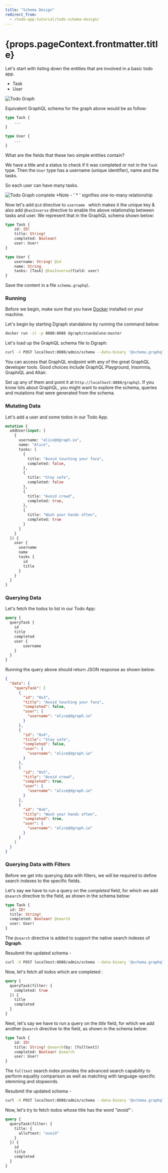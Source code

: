 ```yaml
---
title: "Schema Design"
redirect_from:
  - /todo-app-tutorial/todo-schema-design/
---
```


<h1>{props.pageContext.frontmatter.title}</h1>

Let's start with listing down the entities that are involved in a basic todo app.
- Task
- User

![Todo Graph](../../../images/tutorial/todo/todo-graph.png)

Equivalent GraphQL schema for the graph above would be as follow:

```graphql
type Task {
    ...
}

type User {
    ...
}
```

What are the fields that these two simple entities contain?

We have a title and a status to check if it was completed or not in the `Task` type.
Then the  `User` type has a username (unique identifier), name and the tasks.

So each user can have many tasks.

![Todo Graph complete](../../../images/tutorial/todo/todo-graph-2.png)
*Note - ' \* ' signifies one-to-many relationship

Now let's add  `@id` directive to `username ` which makes it the unique key & also add  `@hasInverse` directive to enable the above relationship between tasks and user. 
We represent that in the GraphQL schema shown below:

```graphql
type Task {
    id: ID!
    title: String!
    completed: Boolean!
    user: User!
}

type User {
    username: String! @id
    name: String
    tasks: [Task] @hasInverse(field: user)
}
```

Save the content in a file `schema.graphql`.

### <a name="Running"></a>Running

Before we begin, make sure that you have [Docker](https://docs.docker.com/install/)
installed on your machine.

Let's begin by starting Dgraph standalone by running the command below:

```bash
docker run -it -p 8080:8080 dgraph/standalone:master
```

Let's load up the GraphQL schema file to Dgraph:

```bash
curl -X POST localhost:8080/admin/schema --data-binary '@schema.graphql'
```

You can access that GraphQL endpoint with any of the great GraphQL developer tools.
Good choices include GraphQL Playground, Insomnia, GraphiQL and Altair.

Set up any of them and point it at `http://localhost:8080/graphql`. If you know lots about GraphQL, you might want to explore the schema, queries and mutations that were generated from the schema.

### <a name="Mutating"></a>Mutating Data

Let's add a user and some todos in our Todo App.

```graphql
mutation {
  addUser(input: [
    {
      username: "alice@dgraph.io",
      name: "Alice",
      tasks: [
        {
          title: "Avoid touching your face",
          completed: false,
        },
        {
          title: "Stay safe",
          completed: false
        },
        {
          title: "Avoid crowd",
          completed: true,
        },
        {
          title: "Wash your hands often",
          completed: true
        }
      ]
    }
  ]) {
    user {
      username
      name
      tasks {
        id
        title
      }
    }
  }
}
```

### <a name="Querying"></a>Querying Data

Let's fetch the todos to list in our Todo App:

```graphql
query {
  queryTask {
    id
    title
    completed
    user {
        username
    }
  }
}
```

Running the query above should return JSON response as shown below:

```json
{
  "data": {
    "queryTask": [
      {
        "id": "0x3",
        "title": "Avoid touching your face",
        "completed": false,
        "user": {
          "username": "alice@dgraph.io"
        }
      },
      {
        "id": "0x4",
        "title": "Stay safe",
        "completed": false,
        "user": {
          "username": "alice@dgraph.io"
        }
      },
      {
        "id": "0x5",
        "title": "Avoid crowd",
        "completed": true,
        "user": {
          "username": "alice@dgraph.io"
        }
      },
      {
        "id": "0x6",
        "title": "Wash your hands often",
        "completed": true,
        "user": {
          "username": "alice@dgraph.io"
        }
      }
    ]
  }
}
```

### <a name="Querying with Filters"></a>Querying Data with Filters

Before we get into querying data with filters, we will be required
to define search indexes to the specific fields.

Let's say we have to run a query on the _completed_ field, for which
we add `@search` directive to the field, as shown in the schema below:

```graphql
type Task {
  id: ID!
  title: String!
  completed: Boolean! @search
  user: User!
}
```

The `@search` directive is added to support the native search indexes of **Dgraph**.

Resubmit the updated schema -
```bash
curl -X POST localhost:8080/admin/schema --data-binary '@schema.graphql'
```

Now, let's fetch all todos which are completed :

```graphql
query {
  queryTask(filter: {
    completed: true
  }) {
    title
    completed
  }
}
```

Next, let's say we have to run a query on the _title_ field, for which
we add another `@search` directive to the field, as shown in the schema below:

```graphql
type Task {
    id: ID!
    title: String! @search(by: [fulltext])
    completed: Boolean! @search
    user: User!
}
```

The `fulltext` search index provides the advanced search capability to perform equality
comparison as well as matching with language-specific stemming and stopwords.

Resubmit the updated schema -
```bash
curl -X POST localhost:8080/admin/schema --data-binary '@schema.graphql'
```

Now, let's try to fetch todos whose title has the word _"avoid"_ :

```graphql
query {
  queryTask(filter: {
    title: {
      alloftext: "avoid"
    }
  }) {
    id
    title
    completed
  }
}
```
